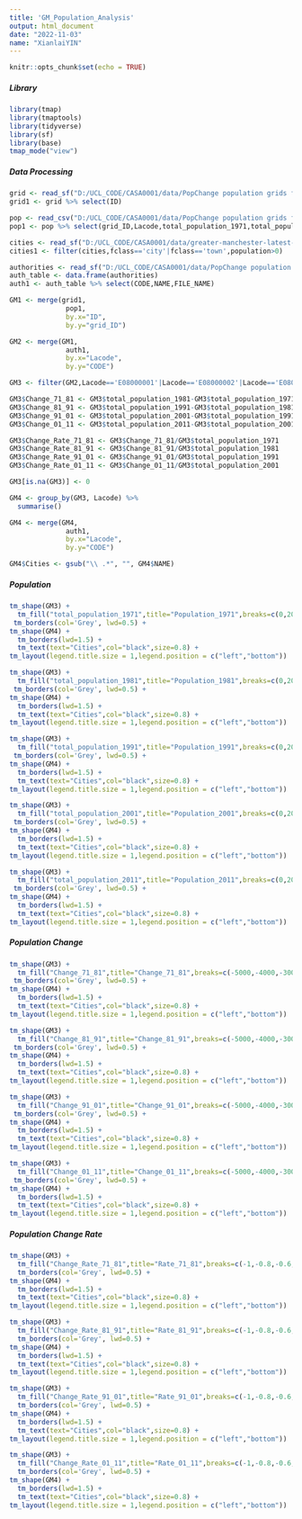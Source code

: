 ```yaml
---
title: 'GM_Population_Analysis'
output: html_document
date: "2022-11-03"
name: "XianlaiYIN"
---
```


```r
knitr::opts_chunk$set(echo = TRUE)
```

##### Library

```r
library(tmap)
library(tmaptools)
library(tidyverse)
library(sf)
library(base)
tmap_mode("view")
```

##### Data Processing

```r
grid <- read_sf("D:/UCL_CODE/CASA0001/data/PopChange population grids for Britain, 1971-2011/rootfiles/vector-grid/vector_grid.shp")
grid1 <- grid %>% select(ID)

pop <- read_csv("D:/UCL_CODE/CASA0001/data/PopChange population grids for Britain, 1971-2011/rootfiles/GridWardLANation.csv")
pop1 <- pop %>% select(grid_ID,Lacode,total_population_1971,total_population_1981,total_population_1991,total_population_2001,total_population_2011)

cities <- read_sf("D:/UCL_CODE/CASA0001/data/greater-manchester-latest-free/gis_osm_places_free_1.shp")
cities1 <- filter(cities,fclass=='city'|fclass=='town',population>0)

authorities <- read_sf("D:/UCL_CODE/CASA0001/data/PopChange population grids for Britain, 1971-2011/rootfiles/local_authorities/district_borough_unitary_region.shp")
auth_table <- data.frame(authorities)
auth1 <- auth_table %>% select(CODE,NAME,FILE_NAME)

GM1 <- merge(grid1,
              pop1,
              by.x="ID",
              by.y="grid_ID")

GM2 <- merge(GM1,
              auth1,
              by.x="Lacode",
              by.y="CODE")

GM3 <- filter(GM2,Lacode=='E08000001'|Lacode=='E08000002'|Lacode=='E08000003'|Lacode=='E08000004'|Lacode=='E08000005'|Lacode=='E08000006'|Lacode=='E08000007'|Lacode=='E08000008'|Lacode=='E08000009'|Lacode=='E08000010')

GM3$Change_71_81 <- GM3$total_population_1981-GM3$total_population_1971
GM3$Change_81_91 <- GM3$total_population_1991-GM3$total_population_1981
GM3$Change_91_01 <- GM3$total_population_2001-GM3$total_population_1991
GM3$Change_01_11 <- GM3$total_population_2011-GM3$total_population_2001

GM3$Change_Rate_71_81 <- GM3$Change_71_81/GM3$total_population_1971
GM3$Change_Rate_81_91 <- GM3$Change_81_91/GM3$total_population_1981
GM3$Change_Rate_91_01 <- GM3$Change_91_01/GM3$total_population_1991
GM3$Change_Rate_01_11 <- GM3$Change_01_11/GM3$total_population_2001

GM3[is.na(GM3)] <- 0

GM4 <- group_by(GM3, Lacode) %>%
  summarise()

GM4 <- merge(GM4,
              auth1,
              by.x="Lacode",
              by.y="CODE")

GM4$Cities <- gsub("\\ .*", "", GM4$NAME)
```

##### Population

```r
tm_shape(GM3) +
  tm_fill("total_population_1971",title="Population_1971",breaks=c(0,2000,4000,6000,8000,10000,12000,14000,16000),palette="Oranges",alpha=0.3) +
 tm_borders(col='Grey', lwd=0.5) +
tm_shape(GM4) +
  tm_borders(lwd=1.5) +
  tm_text(text="Cities",col="black",size=0.8) +
tm_layout(legend.title.size = 1,legend.position = c("left","bottom"))

tm_shape(GM3) +
  tm_fill("total_population_1981",title="Population_1981",breaks=c(0,2000,4000,6000,8000,10000,12000,14000,16000),palette="Oranges",alpha=0.3) +
 tm_borders(col='Grey', lwd=0.5) +
tm_shape(GM4) +
  tm_borders(lwd=1.5) +
  tm_text(text="Cities",col="black",size=0.8) +
tm_layout(legend.title.size = 1,legend.position = c("left","bottom"))

tm_shape(GM3) +
  tm_fill("total_population_1991",title="Population_1991",breaks=c(0,2000,4000,6000,8000,10000,12000,14000,16000),palette="Oranges",alpha=0.3) +
 tm_borders(col='Grey', lwd=0.5) +
tm_shape(GM4) +
  tm_borders(lwd=1.5) +
  tm_text(text="Cities",col="black",size=0.8) +
tm_layout(legend.title.size = 1,legend.position = c("left","bottom"))

tm_shape(GM3) +
  tm_fill("total_population_2001",title="Population_2001",breaks=c(0,2000,4000,6000,8000,10000,12000,14000,16000),palette="Oranges",alpha=0.3) +
 tm_borders(col='Grey', lwd=0.5) +
tm_shape(GM4) +
  tm_borders(lwd=1.5) +
  tm_text(text="Cities",col="black",size=0.8) +
tm_layout(legend.title.size = 1,legend.position = c("left","bottom"))

tm_shape(GM3) +
  tm_fill("total_population_2011",title="Population_2011",breaks=c(0,2000,4000,6000,8000,10000,12000,14000,16000),palette="Oranges",alpha=0.3) +
 tm_borders(col='Grey', lwd=0.5) +
tm_shape(GM4) +
  tm_borders(lwd=1.5) +
  tm_text(text="Cities",col="black",size=0.8) +
tm_layout(legend.title.size = 1,legend.position = c("left","bottom"))
```

##### Population Change

```r
tm_shape(GM3) +
  tm_fill("Change_71_81",title="Change_71_81",breaks=c(-5000,-4000,-3000,-2000,-1000,0,1000,2000,3000,4000,5000),palette="-BrBG",midpoint = 0,alpha=0.3) +
 tm_borders(col='Grey', lwd=0.5) +
tm_shape(GM4) +
  tm_borders(lwd=1.5) +
  tm_text(text="Cities",col="black",size=0.8) +
tm_layout(legend.title.size = 1,legend.position = c("left","bottom"))

tm_shape(GM3) +
  tm_fill("Change_81_91",title="Change_81_91",breaks=c(-5000,-4000,-3000,-2000,-1000,0,1000,2000,3000,4000,5000),palette="-BrBG",midpoint = 0,alpha=0.3) +
 tm_borders(col='Grey', lwd=0.5) +
tm_shape(GM4) +
  tm_borders(lwd=1.5) +
  tm_text(text="Cities",col="black",size=0.8) +
tm_layout(legend.title.size = 1,legend.position = c("left","bottom"))

tm_shape(GM3) +
  tm_fill("Change_91_01",title="Change_91_01",breaks=c(-5000,-4000,-3000,-2000,-1000,0,1000,2000,3000,4000,5000),palette="-BrBG",midpoint = 0,alpha=0.3) +
 tm_borders(col='Grey', lwd=0.5) +
tm_shape(GM4) +
  tm_borders(lwd=1.5) +
  tm_text(text="Cities",col="black",size=0.8) +
tm_layout(legend.title.size = 1,legend.position = c("left","bottom"))

tm_shape(GM3) +
  tm_fill("Change_01_11",title="Change_01_11",breaks=c(-5000,-4000,-3000,-2000,-1000,0,1000,2000,3000,4000,5000),palette="-BrBG",midpoint = 0,alpha=0.3) +
 tm_borders(col='Grey', lwd=0.5) +
tm_shape(GM4) +
  tm_borders(lwd=1.5) +
  tm_text(text="Cities",col="black",size=0.8) +
tm_layout(legend.title.size = 1,legend.position = c("left","bottom"))
```

##### Population Change Rate

```r
tm_shape(GM3) +
  tm_fill("Change_Rate_71_81",title="Rate_71_81",breaks=c(-1,-0.8,-0.6,-0.4,-0.2,0,0.2,0.4,0.6,0.8,1,2),midpoint = 0,palette="-RdBu",alpha=0.3)  +
  tm_borders(col='Grey', lwd=0.5) +
tm_shape(GM4) +
  tm_borders(lwd=1.5) +
  tm_text(text="Cities",col="black",size=0.8) +
tm_layout(legend.title.size = 1,legend.position = c("left","bottom"))

tm_shape(GM3) +
  tm_fill("Change_Rate_81_91",title="Rate_81_91",breaks=c(-1,-0.8,-0.6,-0.4,-0.2,0,0.2,0.4,0.6,0.8,1,2),midpoint = 0,palette="-RdBu",alpha=0.3)  +
  tm_borders(col='Grey', lwd=0.5) +
tm_shape(GM4) +
  tm_borders(lwd=1.5) +
  tm_text(text="Cities",col="black",size=0.8) +
tm_layout(legend.title.size = 1,legend.position = c("left","bottom"))

tm_shape(GM3) +
  tm_fill("Change_Rate_91_01",title="Rate_91_01",breaks=c(-1,-0.8,-0.6,-0.4,-0.2,0,0.2,0.4,0.6,0.8,1,2),midpoint = 0,palette="-RdBu",alpha=0.3)  +
  tm_borders(col='Grey', lwd=0.5) +
tm_shape(GM4) +
  tm_borders(lwd=1.5) +
  tm_text(text="Cities",col="black",size=0.8) +
tm_layout(legend.title.size = 1,legend.position = c("left","bottom"))

tm_shape(GM3) +
  tm_fill("Change_Rate_01_11",title="Rate_01_11",breaks=c(-1,-0.8,-0.6,-0.4,-0.2,0,0.2,0.4,0.6,0.8,1,2),midpoint = 0,palette="-RdBu",alpha=0.3)  +
  tm_borders(col='Grey', lwd=0.5) +
tm_shape(GM4) +
  tm_borders(lwd=1.5) +
  tm_text(text="Cities",col="black",size=0.8) +
tm_layout(legend.title.size = 1,legend.position = c("left","bottom"))
```